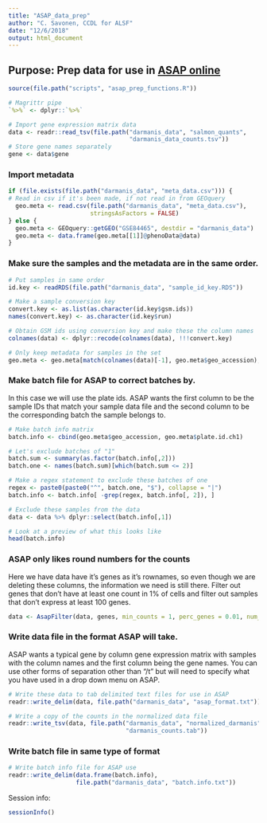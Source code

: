 ```yaml
---
title: "ASAP_data_prep"
author: "C. Savonen, CCDL for ALSF"
date: "12/6/2018"
output: html_document
---
```


## Purpose: Prep data for use in [ASAP online](https://asap.epfl.ch/)
```r
source(file.path("scripts", "asap_prep_functions.R"))
```

```r
# Magrittr pipe
`%>%` <- dplyr::`%>%`

# Import gene expression matrix data
data <- readr::read_tsv(file.path("darmanis_data", "salmon_quants",
                                  "darmanis_data_counts.tsv"))
# Store gene names separately
gene <- data$gene
```

### Import metadata
```r
if (file.exists(file.path("darmanis_data", "meta_data.csv"))) {
# Read in csv if it's been made, if not read in from GEOquery
  geo.meta <- read.csv(file.path("darmanis_data", "meta_data.csv"), 
                       stringsAsFactors = FALSE)
} else {
  geo.meta <- GEOquery::getGEO("GSE84465", destdir = "darmanis_data")
  geo.meta <- data.frame(geo.meta[[1]]@phenoData@data)
}
```

### Make sure the samples and the metadata are in the same order.
```r
# Put samples in same order 
id.key <- readRDS(file.path("darmanis_data", "sample_id_key.RDS"))

# Make a sample conversion key
convert.key <- as.list(as.character(id.key$gsm.ids))
names(convert.key) <- as.character(id.key$run)

# Obtain GSM ids using conversion key and make these the column names 
colnames(data) <- dplyr::recode(colnames(data), !!!convert.key)

# Only keep metadata for samples in the set
geo.meta <- geo.meta[match(colnames(data)[-1], geo.meta$geo_accession), ]
```

### Make batch file for ASAP to correct batches by.
In this case we will use the plate ids. 
ASAP wants the first column to be the sample IDs that match your sample data file
and the second column to be the corresponding batch the sample belongs to.
```r
# Make batch info matrix
batch.info <- cbind(geo.meta$geo_accession, geo.meta$plate.id.ch1)

# Let's exclude batches of "1"
batch.sum <- summary(as.factor(batch.info[,2]))
batch.one <- names(batch.sum)[which(batch.sum <= 2)]

# Make a regex statement to exclude these batches of one
regex <- paste0(paste0("^", batch.one, "$"), collapse = "|")
batch.info <- batch.info[ -grep(regex, batch.info[, 2]), ]

# Exclude these samples from the data
data <- data %>% dplyr::select(batch.info[,1])

# Look at a preview of what this looks like
head(batch.info)
```

### ASAP only likes round numbers for the counts
Here we have data have it's genes as it's rownames, so even though we are 
deleting these columns, the information we need is still there.
Filter out genes that don't have at least one count in 1% of cells and filter out 
samples that don't express at least 100 genes.
```r
data <- AsapFilter(data, genes, min_counts = 1, perc_genes = 0.01, num_genes = 100)
```

### Write data file in the format ASAP will take.
ASAP wants a typical gene by column gene expression matrix with samples with 
the column names and the first column being the gene names.
You can use other forms of separation other than "/t" but will need to specify
what you have used in a drop down menu on ASAP. 
```r
# Write these data to tab delimited text files for use in ASAP
readr::write_delim(data, file.path("darmanis_data", "asap_format.txt"))

# Write a copy of the counts in the normalized data file
readr::write_tsv(data, file.path("darmanis_data", "normalized_darmanis",
                                 "darmanis_counts.tab"))

```

### Write batch file in same type of format
```r
# Write batch info file for ASAP use
readr::write_delim(data.frame(batch.info), 
                   file.path("darmanis_data", "batch.info.txt"))
```

Session info:
```r
sessionInfo()
```